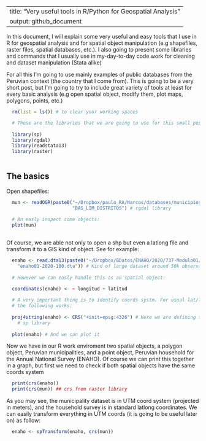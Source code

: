 
---
title: "Very useful tools in R/Python for Geospatial Analysis"
output: github_document
---
  
  In this document, I will explain some very useful and easy 
  tools that I use in R for geospatial analysis and for spatial object
  manipulation (e.g shapefiles, raster files,
  spatial databases, etc.). I also going to present some libraries and 
  commands that I usually use in my-day-to-day code work for cleaning 
  and dataset manipulation (Stata alike)
  
  For all this I'm going to use mainly examples of public databases
  from the Peruvian context (the country that I come from). This is going to be 
  a very short post, but I'm going to try to include great variety of tools
  at least for every basic analysis (e.g open spatial object, modify them, plot
  maps, polygons, points, etc.)
  

  ```r
  
    rm(list = ls()) # to clear your working spaces

    # These are the libraries that we are going to use for this small post
    
    library(sp)
    library(rgdal)
    library(readstata13)
    library(raster)
    
  ```
  
## The basics
  
  Open shapefiles:
  
  ```r
    mun <- readOGR(paste0("~/Dropbox/paulo_RA/Narcos/databases/municipios/update"), 
                          "BAS_LIM_DISTRITOS") # rgdal library
                          
    # An easly inspect some objects:
    plot(mun)
    
  ```
  
  Of course, we are able not only to open a shp but even a latlong file and 
  transform it to a GIS kind of object. See for example:
  
  ```r
    enaho <- read.dta13(paste0("~/Dropbox/BDatos/ENAHO/2020/737-Modulo01/",
      "enaho01-2020-100.dta")) # Kind of large dataset around 50k observations
    
    # However we can easly handle this as an spatial object:
    
    coordinates(enaho) <- ~ longitud + latitud
  
    # A very important thing is to identify coords systm. For usual lat/long 
    # the following works:
    
    proj4string(enaho) <- CRS("+init=epsg:4326") # Here we are defining the coord syst.
      # sp library
    
    plot(enaho) # And we can plot it 
  ```
  
  Now we have in our R work enviroment two spatial objects, a polygon object, 
  Peruvian municipalities, and a point object, Peruvian household for the Annual
  National Survey (ENAHO). Of course we can print this together in a graph, but 
  first we need to check if both spatial objects have the same coords system
  
  ```r
    print(crs(enaho))
    print(crs(mun)) ## crs from raster library
  ```
  
  As you may see, the municipality dataset is in UTM coord system (projected in 
  meters), and the household survey is in standard latlong coordinates. We can
  easily transform everything in UTM coords (it is going to be useful later on)
  as follow:
  
  ``` r
    enaho <- spTransform(enaho, crs(mun))
    
  ```
  
  